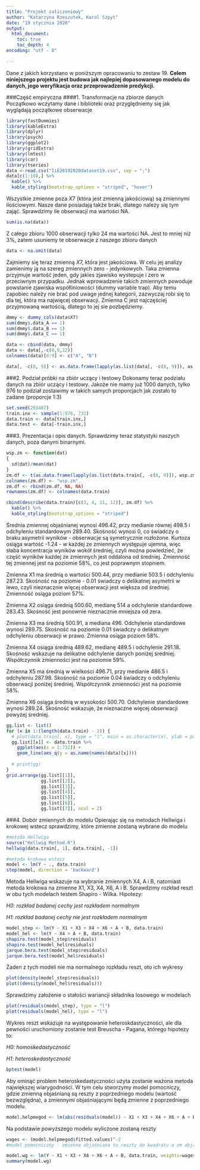 ```yaml
---
title: "Projekt zaliczeniowy"
author: "Katarzyna Rzeszutek, Karol Szpyt"
date: "19 stycznia 2020"
output: 
  html_document:
    toc: true
    toc_depth: 4
encoding: "utf - 8"
    
---
```

Dane z jakich korzystano w poniższym opracowaniu to zestaw 19. **Celem niniejszego projektu jest budowa jak najlepiej dopasowanego modelu do danych, jego weryfikacja oraz przeprowadzenie predykcji.**


###Część empiryczna
####1. Transformacje na zbiorze danych
Początkowo wczytamy dane i biblioteki oraz przyględniemy się jak wyglądają początkowe obserwacje
```r
library(fastDummies)
library(kableExtra)
library(dplyr)
library(psych)
library(ggplot2)
library(gridExtra)
library(lmtest)
library(car)
library(tseries)
data <-read.csv("IiE20192020dataset19.csv", sep = ";")
data[c(1:10),] %>% 
  kable() %>%
  kable_styling(bootstrap_options = "striped", "hover")
```
Wszystkie zmienne poza $X7$ (która jest zmienną jakościową) są zmiennymi ilościowymi. Nasze dane posiadają także braki, dlatego należy się tym zająć. Sprawdzimy ile obserwacji ma wartości NA.
```r
sum(is.na(data))
```
Z całego zbioru 1000 obserwacji tylko 24 ma wartości NA. Jest to mniej niż 3%, zatem usuniemy te obserwacje z naszego zbioru danych

```r
data <- na.omit(data)
```
Zajmiemy się teraz zmienną $X7$, która jest jakościowa. W celu jej analizy zamienimy ją na szereg zmiennych zero - jedynkowych. Taka zmienna przyjmuje wartość jeden, gdy jakies zjawisko wystepuje i zero w przeciwnym przypadku. Jednak wprowadzenie takich zmiennych powoduje powstanie zjawiska współliniowości (dummy variable trap). Aby temu zapobiec należy nie brać pod uwage jednej kategorii, zazwyczaj robi się to dla tej, która ma najwięcej obserwacji. Zmienna C jest najczęściej przyjmowaną wartością, dlatego to jej sie pozbędziemy.

```r
dmmy <- dummy_cols(data$X7)
sum(dmmy$.data_A == 1)
sum(dmmy$.data_B == 1)
sum(dmmy$.data_C == 1)
```

```r
data <- cbind(data, dmmy)
data <- data[,-c(8,9,12)]
colnames(data)[8:9] <- c("A", "B") 

data[, -c(8, 9)] <- as.data.frame(lapply(as.list(data[, -c(8, 9)]), as.numeric))
```

###2. Podział próbki na zbiór uczący i testowy 
Dokonamy teraz podziału danych na zbiór uczący i testowy. Jakoże nie mamy już 1000 danych, tylko 976 to podział zostawimy w takich samych proporcjach jak zostało to zadane (proporcje 1:3)
```r
set.seed(293487)
train.inx <- sample(1:976, 732)
data.train <- data[train.inx,]
data.test <- data[-train.inx,]
```

###3. Prezentacja i opis danych.
Sprawdzimy teraz statystyki naszych danych, poza danymi binarnymi.
```r
wsp.zm <- function(dat) 
{
  sd(dat)/mean(dat)
}
zm.df <- t(as.data.frame(lapply(as.list(data.train[, -c(8, 9)]), wsp.zm)))
colnames(zm.df) <- "wsp.zm"
zm.df <- rbind(zm.df, NA, NA)
rownames(zm.df) <- colnames(data.train)

cbind(describe(data.train)[c(3, 4, 11, 12)], zm.df) %>%
  kable() %>%
  kable_styling(bootstrap_options = "striped")
```

Średnia zmiennej objaśnianej wynosi 496.42, przy medianie równej 498.5 i odchyleniu standardowym 289.40. Skośność wynosi 0, co świadczy o braku asymetrii wyników - obserwacje są symetrycznie rozłożone. Kurtoza osiąga wartość -1.24 - w każdej ze zmiennych występuje ujemna, więc słaba koncentracja wyników wokół średniej, czyli można powiedzieć, że część wyników każdej ze zmiennych jest oddalona od średniej. Zmienność tej zmiennej jest na poziomie 58%, co jest poprawnym stopniem.
  
  Zmienna X1 ma średnią o wartości 500.44,  przy medianie 503.5 i odchyleniu 287.23. Skośność na poziomie - 0.01 świadczy o delikatnej asymetrii w lewo, czyli nieznacznie więcej obserwacji jest większa od średniej. Zmienność osiąga poziom 57%.
  
  Zmienna X2 osiąga średnią 500.60, medianę 514 a odchylenie standardowe 283.43. Skośność jest ponownie nieznacznie mniejsza od zera.
  
  Zmienna X3 ma średnią 500.91, a mediana 496. Odchylenie standardowe wynosi 289.75. Skośność na poziomie 0.01 świadczy o delikatnym odchyleniu obserwacji w prawo. Zmienna osiąga poziom 58%.
  
  Zmienna X4 osiąga średnią 489.62, medianę 489.5 i odchylenie 291.18. Skośnośc wskazuje na delikatne odchylenie danych poniżej średniej. Współczynnik zmienności jest na poziomie 59%.
  
  Zmienna X5 ma średnią w wielkości 496.71, przy medianie 486.5 i odchyleniu 287.98. Skośność na poziomie 0.04 świadczy o odchyleniu obserwacji poniżej średniej. Współczynnik zmienności jest na poziomie 58%.
  
  Zmienna X6 osiąga średnią w wysokości 500.70. Odchylenie standardowe wynosi 289.24. Skośność wskazuje, że nieznaczne więcej obserwacji powyżej średniej.

```r
gg.list <- list()
for (x in 1:(length(data.train) - 2)) {
  # plot(data.train[, x], type = "l", main = as.character(x), ylab = paste0("Y", as.character(x)))
  gg.list[[x]] <- data.train %>%
    ggplot(aes(x = 1:732)) +
    geom_line(aes_q(y = as.name(names(data)[x])))
  
  # print(gg)
}
grid.arrange(gg.list[[1]], 
             gg.list[[2]], 
             gg.list[[3]], 
             gg.list[[4]], 
             gg.list[[5]],
             gg.list[[6]], 
             gg.list[[7]], ncol = 2)  

```

###4. Dobór zmiennych do modelu
Opierając się na metodach Hellwiga i krokowej wstecz sprawdzimy, które zmienne zostaną wybrane do modelu

```r
#metoda Hellwiga
source("Hellwig Method.R")
hellwig(data.train[, 1], data.train[, -1])

#metoda krokowa wstecz
model <- lm(Y ~ ., data.train)
step(model, direction = 'backward')
```
Metoda Hellwiga wskazuje na wybranie zmiennych X4, A i B, natomiast metoda krokowa na zmienne X1, X3, X4, X6, A i B. Sprawdzimy rozkład reszt w obu tych modelach testem Shapiro - Wilka. Hipotezy:
  
  *H0: rozkład badanej cechy jest rozkładem normalnym*
   
  
  *H1: rozkład badanej cechy nie jest rozkładem normalnym*

```r
model_step <- lm(Y ~ X1 + X3 + X4 + X6 + A + B, data.train)
model_hel <- lm(Y ~ X4 + A + B, data.train)
shapiro.test(model_step$residuals)
shapiro.test(model_hel$residuals)
jarque.bera.test(model_step$residuals)
jarque.bera.test(model_hel$residuals)
```

Żaden z tych modeli nie ma normalnego rozkładu reszt, oto ich wykresy
```r
plot(density(model_step$residuals))
plot((density(model_hel$residuals)))
```

Sprawdzimy założenie o stałości wariancji składnika losowego w modelach
  
```r
plot(residuals(model_step), type = "l")
plot(residuals(model_hel), type = "l")
```
Wykres reszt wskazuje na występowanie heteroskdastyczności, ale dla pewności uruchomiony zostanie test Breuscha - Pagana, którego hipotezy to:
  
  *H0: homoskedastyczność*
  
  *H1: heteroskedastyczność*
  
  
```r
bptest(model)
```

Aby ominąć problem heteroskedastyczności użyta zostanie ważona metoda największej wiarygodności. W tym celu stworzymy model pomocniczy, gdzie zmienną objaśnianą są reszty z poprzedniego modelu (wartość bezwzględna), a zmiennymi objaśniającymi będą zmienne z poprzedniego modelu.
```r
model.helpmegod <- lm(abs(residuals(model)) ~ X1 + X3 + X4 + X6 + A + B, data.train)
```

Na podstawie powyższego modelu wyliczone zostaną reszty
```r
wages <- (model.helpmegod$fitted.values)^-2
#model pomocniczny - zmienna objaśniana to reszty do kwadratu a zm objaśniające to zmienne z poprzedniego modelu

model.wg <- lm(Y ~ X1 + X3 + X4 + X6 + A + B, data.train, weights=wages)
summary(model.wg)
```
 
  
  
```r

```
  
  
  
  
  
  
  
  
  
  
  
  
  
  
  
  
  
  
  
  
  
  
  
  
  
  
